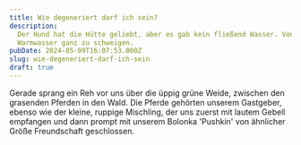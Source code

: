 ```yaml
---
title: Wie degeneriert darf ich sein?
description:
  Der Hund hat die Hütte geliebt, aber es gab kein fließend Wasser. Von
  Warmwasser ganz zu schweigen.
pubDate: 2024-05-09T16:07:53.000Z
slug: wie-degeneriert-darf-ich-sein
draft: true
---
```


Gerade sprang ein Reh vor uns über die üppig grüne Weide, zwischen den grasenden
Pferden in den Wald. Die Pferde gehörten unserem Gastgeber, ebenso wie der
kleine, ruppige Mischling, der uns zuerst mit lautem Gebell empfangen und dann
prompt mit unserem Bolonka 'Pushkin' von ähnlicher Größe Freundschaft
geschlossen.

